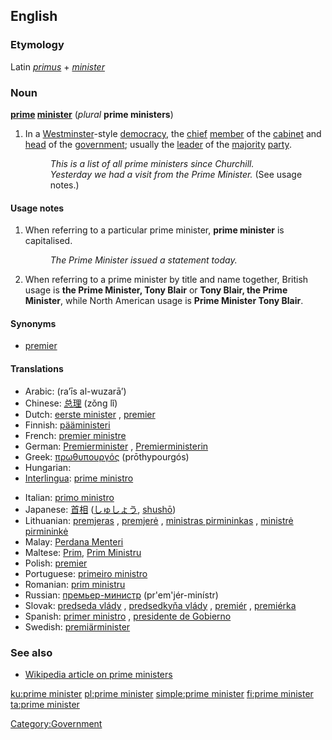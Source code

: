 ==English==

===Etymology===
Latin ''[[primus]]'' + ''[[minister]]''

===Noun===
'''[[prime]] [[minister]]''' (''plural'' '''prime ministers''')

# In a [[Westminster]]-style [[democracy]], the [[chief]] [[member]] of the [[cabinet]] and [[head]] of the [[government]]; usually the [[leader]] of the [[majority]] [[party]].
#:''This is a list of all prime ministers since Churchill.''
#:''Yesterday we had a visit from the Prime Minister.'' (See usage notes.)

====Usage notes====
# When referring to a particular prime minister, '''prime minister''' is capitalised.
#:''The Prime Minister issued a statement today.''
# When referring to a prime minister by title and name together, British usage is '''the Prime Minister, Tony Blair''' or '''Tony Blair, the Prime Minister''', while North American usage is '''Prime Minister Tony Blair'''.

====Synonyms====
*[[premier]]

====Translations====
{{trans-top|in a Westminster-style democracy, the chief member of the cabinet and head of the government}}
*Arabic: {{ARchar|[[رئيس الوزراء]]}} (ra’īs al-wuzarā’) {{m}}
*Chinese: [[总理]] (zǒng lǐ)
*Dutch: [[eerste minister]] {{m}}, [[premier#Dutch|premier]] {{m}}
*Finnish: [[pääministeri]]
*French: [[premier ministre]] {{m}}
*German: [[Premierminister]] {{m}}, [[Premierministerin]] {{f}}
*Greek: [[πρωθυπουργός]] (prōthypourgós)
*Hungarian: {{t|hu|miniszterelnök}}
*[[Interlingua]]: [[prime ministro]]
{{trans-mid}}
*Italian: [[primo ministro]] {{m}}
*Japanese: [[首相]] ([[しゅしょう]], [[shushō]])
*Lithuanian: [[premjeras]] {{m}}, [[premjerė]] {{f}}, [[ministras pirmininkas]] {{m}}, [[ministrė pirmininkė]] {{f}}
*Malay: [[Perdana Menteri]]
*Maltese: [[Prim]], [[Prim Ministru]]
*Polish: [[premier#Polish|premier]] {{m}}
*Portuguese: [[primeiro ministro]] {{m}}
*Romanian: [[prim ministru]]
*Russian: [[премьер-министр]] (pr'em'jér-minístr) {{m}}
*Slovak: [[predseda vlády]] {{m}}, [[predsedkyňa vlády]] {{f}}, [[premiér]] {{m}}, [[premiérka]] {{f}}
*Spanish: [[primer ministro]] {{m}}, [[presidente de Gobierno]] {{m}}
*Swedish: [[premiärminister]] {{c}}
{{trans-bottom}}

===See also===
*[[w:prime minister|Wikipedia article on prime ministers]]

[[Category:Government]]

[[ku:prime minister]]
[[pl:prime minister]]
[[simple:prime minister]]
[[fi:prime minister]]
[[ta:prime minister]]